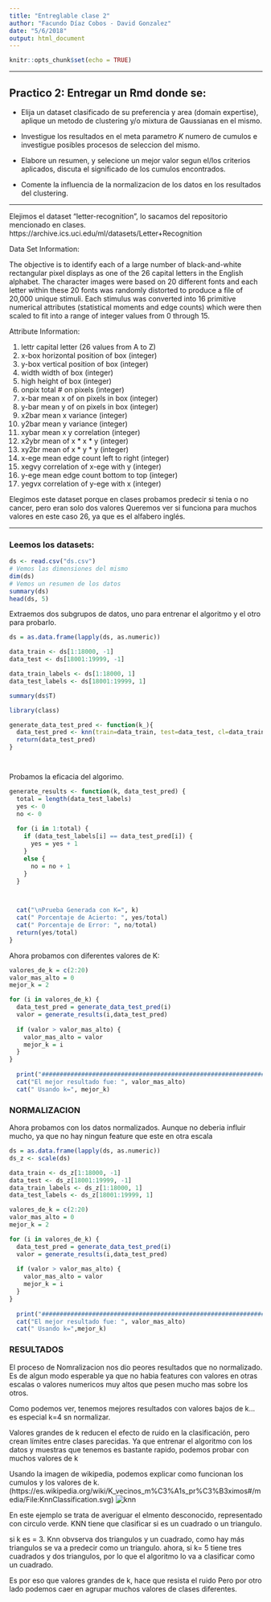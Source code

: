 ```yaml
---
title: "Entreglable clase 2"
author: "Facundo Díaz Cobos - David Gonzalez"
date: "5/6/2018"
output: html_document
---
```


```r
knitr::opts_chunk$set(echo = TRUE)
```


---

## Practico 2: Entregar un Rmd donde se:

- Elija un dataset clasificado de su preferencia y area (domain expertise), aplique un metodo de clustering y/o mixtura de Gaussianas en el mismo.

- Investigue los resultados en el meta parametro $K$ numero de cumulos e investigue posibles procesos de seleccion del mismo.

- Elabore un resumen, y selecione un mejor valor segun el/los criterios aplicados, discuta el significado de los cumulos
encontrados. 

- Comente la influencia de la normalizacion de los datos en los resultados del clustering.


---

Elejimos el dataset "letter-recognition", lo sacamos del repositorio mencionado en clases. https://archive.ics.uci.edu/ml/datasets/Letter+Recognition


Data Set Information:

The objective is to identify each of a large number of black-and-white rectangular pixel displays as one of the 26 capital letters in the English alphabet. The character images were based on 20 different fonts and each letter within these 20 fonts was randomly distorted to produce a file of 20,000 unique stimuli. Each stimulus was converted into 16 primitive numerical attributes (statistical moments and edge counts) which were then scaled to fit into a range of integer values from 0 through 15. 

Attribute Information:

1. lettr capital letter (26 values from A to Z)
2. x-box horizontal position of box (integer)
3. y-box vertical position of box (integer)
4. width width of box (integer)
5. high height of box (integer)
6. onpix total # on pixels (integer)
7. x-bar mean x of on pixels in box (integer)
8. y-bar mean y of on pixels in box (integer)
9. x2bar mean x variance (integer)
10. y2bar mean y variance (integer)
11. xybar mean x y correlation (integer)
12. x2ybr mean of x * x * y (integer)
13. xy2br mean of x * y * y (integer)
14. x-ege mean edge count left to right (integer)
15. xegvy correlation of x-ege with y (integer)
16. y-ege mean edge count bottom to top (integer)
17. yegvx correlation of y-ege with x (integer)


Elegimos este dataset porque en clases probamos predecir si tenia o no cancer, pero eran solo dos valores
Queremos ver si funciona para muchos valores en este caso 26, ya que es el alfabero inglés. 


---

### Leemos los datasets:


```r
ds <- read.csv("ds.csv")
# Vemos las dimensiones del mismo
dim(ds)
# Vemos un resumen de los datos
summary(ds)
head(ds, 5)
```

Extraemos dos subgrupos de datos, uno para entrenar el algoritmo y el otro para probarlo.

```r
ds = as.data.frame(lapply(ds, as.numeric))

data_train <- ds[1:18000, -1]
data_test <- ds[18001:19999, -1]

data_train_labels <- ds[1:18000, 1]
data_test_labels <- ds[18001:19999, 1]

summary(ds$T)

library(class)

generate_data_test_pred <- function(k_){
  data_test_pred <- knn(train=data_train, test=data_test, cl=data_train_labels, k=k_)
  return(data_test_pred)
}




```


Probamos la eficacia del algorimo.
```r

generate_results <- function(k, data_test_pred) {
  total = length(data_test_labels)
  yes <- 0
  no <- 0
  
  for (i in 1:total) { 
    if (data_test_labels[i] == data_test_pred[i]) {
      yes = yes + 1
    }
    else {
      no = no + 1
    }
  }


  
  cat("\nPrueba Generada con K=", k)
  cat(" Porcentaje de Acierto: ", yes/total)
  cat(" Porcentaje de Error: ", no/total)
  return(yes/total)
}
```

Ahora probamos con diferentes valores de K:

```r
valores_de_k = c(2:20)
valor_mas_alto = 0
mejor_k = 2

for (i in valores_de_k) {
  data_test_pred = generate_data_test_pred(i)
  valor = generate_results(i,data_test_pred)
  
  if (valor > valor_mas_alto) {
    valor_mas_alto = valor
    mejor_k = i
  }
}
  
  print("###################################################################################")
  cat("El mejor resultado fue: ", valor_mas_alto)
  cat(" Usando k=", mejor_k)
```

### NORMALIZACION

Ahora probamos con los datos normalizados. Aunque no deberia influir mucho, ya que no hay ningun feature que este en otra escala

```r

ds = as.data.frame(lapply(ds, as.numeric))
ds_z <- scale(ds)

data_train <- ds_z[1:18000, -1]
data_test <- ds_z[18001:19999, -1]
data_train_labels <- ds_z[1:18000, 1]
data_test_labels <- ds_z[18001:19999, 1]

valores_de_k = c(2:20)
valor_mas_alto = 0
mejor_k = 2

for (i in valores_de_k) {
  data_test_pred = generate_data_test_pred(i)
  valor = generate_results(i,data_test_pred)
  
  if (valor > valor_mas_alto) {
    valor_mas_alto = valor
    mejor_k = i
  }
}
  
  print("###################################################################################")
  cat("El mejor resultado fue: ", valor_mas_alto)
  cat(" Usando k=",mejor_k)

```

### RESULTADOS

El proceso de Nomralizacion nos dio peores resultados que no normalizado. Es de algun modo esperable ya que no habia features con valores en otras escalas o valores numericos muy altos que pesen mucho mas sobre los otros.

Como podemos ver, tenemos mejores resultados con valores bajos de k... es especial k=4 sn normalizar.

Valores grandes de k reducen el efecto de ruido en la clasificación, pero crean límites entre clases parecidas.
Ya que entrenar el algoritmo con los datos y muestras que tenemos es bastante rapido, podemos probar con muchos valores de k

Usando la imagen de wikipedia, podemos explicar como funcionan los cumulos y los valores de k.
(https://es.wikipedia.org/wiki/K_vecinos_m%C3%A1s_pr%C3%B3ximos#/media/File:KnnClassification.svg)
![knn](img.png)

En este ejemplo se trata de averiguar el elmento desconocido, representado con circulo verde. KNN tiene que clasificar 
si es un cuadrado o un triangulo.

si k es = 3. Knn obvserva dos triangulos y un cuadrado, como hay más triangulos se va a predecir como un triangulo.
ahora, si k= 5 tiene tres cuadrados y dos triangulos, por lo que el algoritmo lo va a clasificar como un cuadrado.

Es por eso que valores grandes de k, hace que resista el ruido
Pero por otro lado podemos caer en agrupar muchos valores de clases diferentes.










